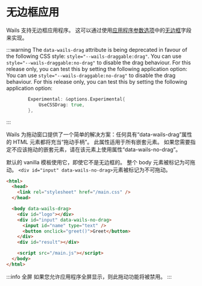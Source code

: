 # 无边框应用

Wails 支持无边框应用程序。 这可以通过使用[应用程序参数选项](../reference/options#应用程序参数选项)中的[无边框](../reference/options#无边框)字段来实现。

:::warning The `data-wails-drag` attribute is being deprecated in favour of the following CSS style: `style="--wails-draggable:drag"`. You can use `style="--wails-draggable:no-drag"` to disable the drag behaviour. For this release only, you can test this by setting the following application option: You can use `style="--wails-draggable:no-drag"` to disable the drag behaviour. For this release only, you can test this by setting the following application option:

```go
        Experimental: &options.Experimental{
            UseCSSDrag: true,
        },
```

:::

Wails 为拖动窗口提供了一个简单的解决方案：任何具有“data-wails-drag”属性的 HTML 元素都将充当“拖动手柄”。 此属性适用于所有嵌套元素。 如果您需要指定不应该拖动的嵌套元素，请在该元素上使用属性“data-wails-no-drag”。

默认的 vanilla 模板使用它，即使它不是无边框的。 整个 body 元素被标记为可拖动。 `<div id="input" data-wails-no-drag>`元素被标记为不可拖动。

```html
<html>
  <head>
    <link rel="stylesheet" href="/main.css" />
  </head>

  <body data-wails-drag>
    <div id="logo"></div>
    <div id="input" data-wails-no-drag>
      <input id="name" type="text" />
      <button onclick="greet()">Greet</button>
    </div>
    <div id="result"></div>

    <script src="/main.js"></script>
  </body>
</html>
```

:::info 全屏
如果您允许应用程序全屏显示，则此拖动功能将被禁用。
:::
